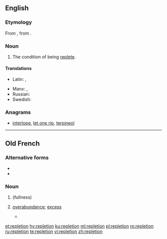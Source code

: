 ==English==

===Etymology===
From {{etyl|fro|en}} {{term|repletion|lang=fro}}, from {{etyl|la|en}} {{term|replētiō|lang=la}}.

===Noun===
{{en-noun|~}}

# The condition of being [[replete]].

====Translations====
{{trans-top|the condition of being replete}}
* Latin: {{t|la|plēnitās|f}}, {{t|la|saturitas|f}}
{{trans-mid}}
* Manx: {{t|gv|saieys|m}}, {{t|gv|saieid|m}}
* Russian: {{t+|ru|изоби́лие|sc=Cyrl}}
* Swedish: {{t|sv|överfyllnad}}
{{trans-bottom}}

===Anagrams===
* [[interlope#English|interlope]], [[let one rip#English|let one rip]], [[terpineol#English|terpineol]]

----

==Old French==

===Alternative forms===
* {{l|fro|replecion}}
* {{l|fro|repleciun}}

===Noun===
{{fro-noun|f}}

# {{l|en|repletion}} (fullness)
# {{context|medicine|lang=fro}} [[overabundance]]; [[excess]]
#* {{quote-book|year=1303|author=[[w:Bernard de Gordon|Bernard de Gordon]]|title=Fleur de lis de medecine (a.k.a. lilium medicine)|passage=il doit fuir grant '''replecion''' de viandes et de beuvrage|translation=he must avoid excess of meat and beverages|page=[http://www.infirmiers.com/pdf/jerome-vanderhaeghe-master2.pdf 204] of this essay}}

[[et:repletion]]
[[hy:repletion]]
[[ku:repletion]]
[[ml:repletion]]
[[pl:repletion]]
[[ro:repletion]]
[[ru:repletion]]
[[te:repletion]]
[[vi:repletion]]
[[zh:repletion]]